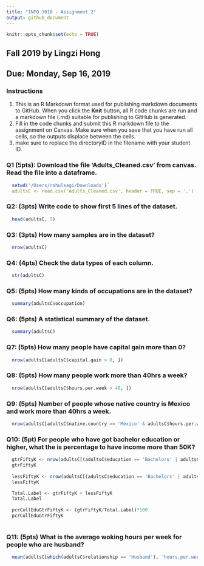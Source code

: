 ```yaml
---
title: "INFO 3010 - Assignment 2"
output: github_document
---
```


```r
knitr::opts_chunk$set(echo = TRUE)
```

## Fall 2019 by Lingzi Hong
## Due: Monday, Sep 16, 2019
### Instructions
1. This is an R Markdown format used for publishing markdown documents to GitHub. When you click the **Knit** button, all R code chunks are run and a markdown file (.md) suitable for publishing to GitHub is generated.
2. Fill in the code chunks and submit this R markdown file to the assignment on Canvas. Make sure when you save that you have run all cells, so the outputs displace between the cells.
3. make sure to replace the directoryID in the filename with your student ID. 


### Q1 (5pts): Download the file 'Adults_Cleaned.csv' from canvas. Read the file into a dataframe.
```r
  
  setwd('/Users/rahulsagi/Downloads')`
  adultsC <- read.csv('Adults_Cleaned.csv', header = TRUE, sep = ',')

```

### Q2: (3pts) Write code to show first 5 lines of the dataset.
```r

  head(adultsC, 5)

```

### Q3: (3pts) How many samples are in the dataset? 
```r
  
  nrow(adultsC)
```

### Q4: (4pts) Check the data types of each column.
```r
  
  str(adultsC)
```

### Q5: (5pts) How many kinds of occupations are in the dataset?
```r

  summary(adultsC$occupation)

```

### Q6: (5pts) A statistical summary of the dataset.
```r

  summary(adultsC)

```

### Q7: (5pts) How many people have capital gain more than 0?
```r

  nrow(adultsC[adultsC$capital.gain > 0, ])  

```

### Q8: (5pts) How many people work more than 40hrs a week?
```r

  nrow(adultsC[adultsC$hours.per.week > 40, ])

```

### Q9: (5pts) Number of people whose native country is Mexico and work more than 40hrs a week.
```r

  nrow(adultsC[adultsC$native.country == 'Mexico' & adultsC$hours.per.week > 40, ])

```

### Q10: (5pt) For people who have got bachelor education or higher, what the is percentage to have income more than 50K?
```r

  gtrFiftyK <- nrow(adultsC[(adultsC$education == 'Bachelors' | adultsC$education == 'Masters') & (adultsC$label == '>50K'), ])
  gtrFiftyK
  
  lessFiftyK <- nrow(adultsC[(adultsC$education == 'Bachelors' | adultsC$education == 'Masters') & adultsC$label == '<=50K', ])
  lessFiftyK

  Total.Label <- gtrFiftyK + lessFiftyK
  Total.Label
  
  pcrCollEduGtrFiftyK <- (gtrFiftyK/Total.Label)*100
  pcrCollEduGtrFiftyK
  
```

### Q11: (5pts) What is the average woking hours per week for people who are husband?
```r

  mean(adultsC[which(adultsC$relationship == 'Husband'), 'hours.per.week'])
  
```

